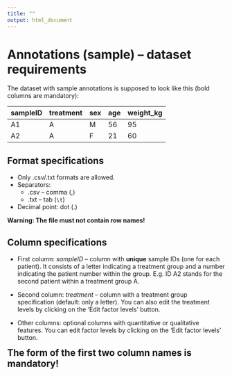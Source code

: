 ```yaml
---
title: ""
output: html_document
---
```

# Annotations (sample) – dataset requirements

The dataset with sample annotations is supposed to look like this (bold columns are mandatory):

<style>
table {
  width: 80%;
}

</style>

|**sampleID** |**treatment** |sex |age |weight_kg |
|:------------|:-------------|:---|:---|:---------|
|A1           |A             |M   |  56|        95|
|A2           |A             |F   |  21|        60|

## Format specifications

* Only .csv/.txt formats are allowed.
* Separators: 
    * .csv – comma (,)
    * .txt – tab (`\t`)
* Decimal point: dot (.)

**Warning: The file must not contain row names!**

## Column specifications

* First column: *sampleID* – column with **unique** sample IDs (one for each patient). It consists of a letter indicating a treatment group and a number indicating the patient number within the group. E.g. ID A2 stands for the second patient within a treatment group A.

* Second column: *treatment* – column with a treatment group specification (default: only a letter). You can also edit the treatment levels by clicking on the 'Edit factor levels' button.

* Other columns: optional columns with quantitative or qualitative features. You can edit factor levels by clicking on the 'Edit factor levels' button.

<span style="font-size:1.5em;">**The form of the first two column names is mandatory!**</span>
